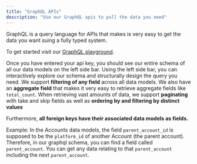 ```yaml
---
title: "GraphQL APIs"
description: "Use our GraphQL apis to pull the data you need"
---
```


GraphQL is a query language for APIs that makes is very easy to get the data you want suing a fully typed system.

To get started visit our [GraphQL playground](/docs/graphql-playground). 

Once you have entered your api key, you should see our entire schema of all our data models on the left side bar. Using the left side bar, you can interactively explore our schema and structurally design the query you need. We support **filtering of any field** across all data models. We also have an **aggregate field** that makes it very easy to retrieve aggregate fields like `total_count`. When retrieving vast amounts of data, we support **paginating** with take and skip fields as well as **ordering by and filtering by distinct values**

Furthermore, **all foreign keys have their associated data models as fields.** 

Example: In the Accounts data models, the field `parent_account_id` is supposed to be the `platform_id` of another Account (the parent account). Therefore, in our graphql schema, you can find a field called `parent_account`. You can get any data relating to that `parent_account` including the next `parent_account`.